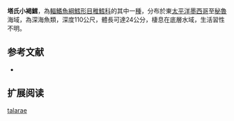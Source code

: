 {{Speciesbox
| name = 塔氏小褐鱈
| image = 
| image_width = 250px
| status = LC
| status_system = iucn3.1
| trend = unknow
| genus = Physiculus
| species = talarae
| authority = [[Hildebrand_&_Barton|Hildebrand & Barton]], 1949
| synonyms = 
}}
'''塔氏小褐鱈'''，為[[輻鰭魚綱|輻鰭魚綱]][[鱈形目|鱈形目]][[稚鱈科|稚鱈科]]的其中一[[種|種]]，分布於東[[太平洋|太平洋]][[墨西哥|墨西哥]]至[[秘魯|秘魯]]海域，為深海魚類，深度110公尺，體長可達24公分，棲息在底層水域，生活習性不明。

==参考文献==
*{{FishBase_species|genus=Physiculus|species=talarae|year=2016|month=2}}

== 扩展阅读 ==
{{refbegin}}
{{wikispecies-inline|Physiculus talarae|塔氏小褐鱈}}
{{refend}}
{{Taxonbar|from=Q3514440}}

[[Category:小褐鱈屬|talarae]]


{{鱈形目小作品}}